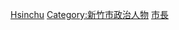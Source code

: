 {{Catnav|頁面分類|人物|職業|市長}}
{{Catnav|頁面分類|人物|各職業人物|政治人物|市長}}

{{Catmore}}

[[Category:台灣省轄市市長|Hsinchu]]
[[Category:新竹市政治人物|Category:新竹市政治人物]]
[[Category:新竹市政府|市長]]